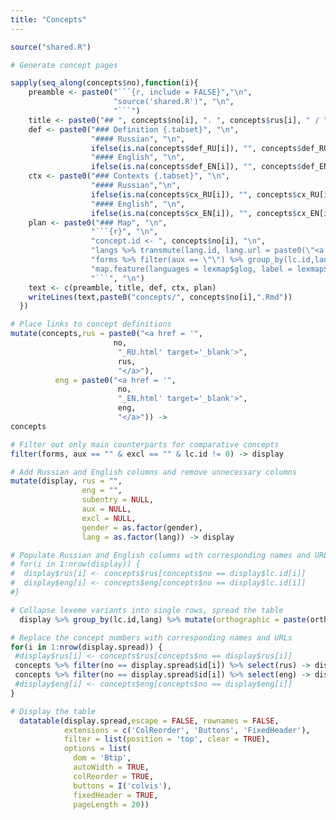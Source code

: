 ```yaml
---
title: "Concepts"
---
```


```r
source("shared.R")
```

```r
# Generate concept pages

sapply(seq_along(concepts$no),function(i){
    preamble <- paste0("```{r, include = FALSE}","\n",
                       "source('shared.R')", "\n",
                       "```")
    title <- paste0("## ", concepts$no[i], ". ", concepts$rus[i], " / ", concepts$eng[i], "\n")
    def <- paste0("### Definition {.tabset}", "\n", 
                  "#### Russian", "\n", 
                  ifelse(is.na(concepts$def_RU[i]), "", concepts$def_RU[i]), "\n\n",
                  "#### English", "\n",
                  ifelse(is.na(concepts$def_EN[i]), "", concepts$def_EN[i]), "\n\n")
    ctx <- paste0("### Contexts {.tabset}", "\n", 
                  "#### Russian","\n",
                  ifelse(is.na(concepts$cx_RU[i]), "", concepts$cx_RU[i]), "\n\n",
                  "#### English", "\n",
                  ifelse(is.na(concepts$cx_EN[i]), "", concepts$cx_EN[i]), "\n\n")
    plan <- paste0("### Map", "\n",
                  "```{r}", "\n",
                  "concept.id <- ", concepts$no[i], "\n",
                  "langs %>% transmute(lang.id, lang.url = paste0(\"<a href=\'\", lang.id, \".html\' target = \'_blank\'>\",lang.name,\"</a>\")) -> langurls", "\n",
                  "forms %>% filter(aux == \"\") %>% group_by(lc.id,lang) %>% mutate(orthographic = paste(orthographic, collapse=\"; \"), phonemic = paste(phonemic, collapse=\"; \"), ipa = paste(ipa, collapse=\"; \")) %>% slice(1) %>% ungroup() %>% group_by(lex.id,lang) %>% mutate(orthographic = paste(orthographic, collapse=\", \"), phonemic = paste(phonemic, collapse=\", \"), ipa = paste(ipa, collapse=\", \")) %>% slice(1) %>% ungroup() %>% filter(lc.id == concept.id) %>% transmute(lang = lang, glog = pull(filter(langs, lang.id == lang), lang.glog), lat = pull(filter(langs, lang.id == lang), latitude), long = pull(filter(langs, lang.id == lang), longitude), label = paste0(orthographic, \" / \", phonemic, \" / \", ipa), popup = pull(filter(langurls, lang.id == lang), lang.url), affil = pull(filter(langs, lang.id == lang), group)) -> lexmap", "\n",
                  "map.feature(languages = lexmap$glog, label = lexmap$label, latitude = lexmap$lat, longitude = lexmap$long, popup = lexmap$popup, features = lexmap$affil, label.hide = FALSE)", "\n",
                  "```", "\n")
    text <- c(preamble, title, def, ctx, plan)
    writeLines(text,paste0("concepts/", concepts$no[i],".Rmd"))
  })
```

```r

# Place links to concept definitions
mutate(concepts,rus = paste0("<a href = '",
                       no,
                        "_RU.html' target='_blank'>",
                        rus,
                        "</a>"),
          eng = paste0("<a href = '",
                        no,
                        "_EN.html' target='_blank'>",
                        eng,
                        "</a>")) ->
concepts

# Filter out only main counterparts for comparative concepts
filter(forms, aux == "" & excl == "" & lc.id != 0) -> display

# Add Russian and English columns and remove unnecessary columns
mutate(display, rus = "",
                eng = "",
                subentry = NULL,
                aux = NULL,
                excl = NULL,
                gender = as.factor(gender),
                lang = as.factor(lang)) -> display

# Populate Russian and English columns with corresponding names and URLs
# for(i in 1:nrow(display)) {
#  display$rus[i] <- concepts$rus[concepts$no == display$lc.id[i]]
#  display$eng[i] <- concepts$eng[concepts$no == display$lc.id[i]]
#}

# Collapse lexeme variants into single rows, spread the table
  display %>% group_by(lc.id,lang) %>% mutate(orthographic = paste(orthographic, collapse="; "), phonemic = paste(phonemic, collapse="; "), ipa = paste(ipa, collapse="; ")) %>% slice(1) %>% ungroup() %>% group_by(lex.id,lang) %>% mutate(orthographic = paste(orthographic, collapse=", "), phonemic = paste(phonemic, collapse=", "), ipa = paste(ipa, collapse=", ")) %>% slice(1) %>% ungroup() %>% transmute(id = lc.id, rus = rus, eng = eng, orthographic = orthographic, phonemic = phonemic, ipa = ipa, lang = lang) %>% gather("type","text",ipa,phonemic,orthographic) %>% unite(lang.type, c(lang,type), sep = ".")  %>% spread(lang.type,text) -> display.spread

# Replace the concept numbers with corresponding names and URLs
for(i in 1:nrow(display.spread)) {
 #display$rus[i] <- concepts$rus[concepts$no == display$rus[i]]
 concepts %>% filter(no == display.spread$id[i]) %>% select(rus) -> display.spread$rus[i]
 concepts %>% filter(no == display.spread$id[i]) %>% select(eng) -> display.spread$eng[i]  
 #display$eng[i] <- concepts$eng[concepts$no == display$eng[i]]
}

# Display the table
  datatable(display.spread,escape = FALSE, rownames = FALSE,
            extensions = c('ColReorder', 'Buttons', 'FixedHeader'),
            filter = list(position = 'top', clear = TRUE),
            options = list(
              dom = 'Btip', 
              autoWidth = TRUE, 
              colReorder = TRUE, 
              buttons = I('colvis'),
              fixedHeader = TRUE,
              pageLength = 20))
```